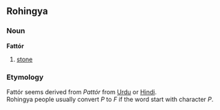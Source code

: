 == Rohingya ==
=== Noun ===
'''Fattór'''
#[[stone]]

=== Etymology ===
Fattór seems derived from ''Pattór'' from [[Urdu]] or [[Hindi]].<br>
Rohingya people usually convert ''P'' to ''F'' if the word start with character ''P''. <br>